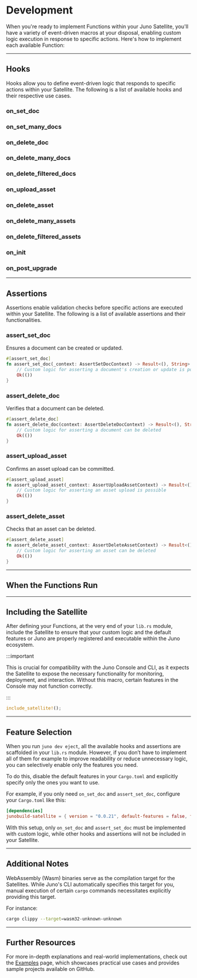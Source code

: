 # Development

When you're ready to implement Functions within your Juno Satellite, you'll have a variety of event-driven macros at your disposal, enabling custom logic execution in response to specific actions. Here's how to implement each available Function:

---

## Hooks

Hooks allow you to define event-driven logic that responds to specific actions within your Satellite. The following is a list of available hooks and their respective use cases.

### on_set_doc


<OnSetDoc />

### on_set_many_docs


<OnSetManyDocs />

### on_delete_doc


<OnDeleteDoc />

### on_delete_many_docs


<OnDeleteManyDocs />

### on_delete_filtered_docs


<OnDeleteFilteredDocs />

### on_upload_asset


<OnUploadAsset />

### on_delete_asset


<OnDeleteAsset />

### on_delete_many_assets


<OnDeleteManyAssets />

### on_delete_filtered_assets


<OnDeleteFilteredAssets />

### on_init


<OnInit />

### on_post_upgrade


<OnPostUpgrade />

---

## Assertions

Assertions enable validation checks before specific actions are executed within your Satellite. The following is a list of available assertions and their functionalities.

### assert_set_doc

Ensures a document can be created or updated.

```rust
#[assert_set_doc]
fn assert_set_doc(_context: AssertSetDocContext) -> Result<(), String> {
    // Custom logic for asserting a document's creation or update is possible
    Ok(())
}
```

### assert_delete_doc

Verifies that a document can be deleted.

```rust
#[assert_delete_doc]
fn assert_delete_doc(context: AssertDeleteDocContext) -> Result<(), String> {
    // Custom logic for asserting a document can be deleted
    Ok(())
}
```

### assert_upload_asset

Confirms an asset upload can be committed.

```rust
#[assert_upload_asset]
fn assert_upload_asset(_context: AssertUploadAssetContext) -> Result<(), String> {
    // Custom logic for asserting an asset upload is possible
    Ok(())
}
```

### assert_delete_asset

Checks that an asset can be deleted.

```rust
#[assert_delete_asset]
fn assert_delete_asset(_context: AssertDeleteAssetContext) -> Result<(), String> {
    // Custom logic for asserting an asset can be deleted
    Ok(())
}
```

---

## When the Functions Run


<Collections />

---

## Including the Satellite

After defining your Functions, at the very end of your `lib.rs` module, include the Satellite to ensure that your custom logic and the default features or Juno are properly registered and executable within the Juno ecosystem.

:::important

This is crucial for compatibility with the Juno Console and CLI, as it expects the Satellite to expose the necessary functionality for monitoring, deployment, and interaction. Without this macro, certain features in the Console may not function correctly.

:::

```rust
include_satellite!();
```

---

## Feature Selection

When you run `juno dev eject`, all the available hooks and assertions are scaffolded in your `lib.rs` module. However, if you don’t have to implement all of them for example to improve readability or reduce unnecessary logic, you can selectively enable only the features you need.

To do this, disable the default features in your `Cargo.toml` and explicitly specify only the ones you want to use.

For example, if you only need `on_set_doc` and `assert_set_doc`, configure your `Cargo.toml` like this:

```toml
[dependencies]
junobuild-satellite = { version = "0.0.21", default-features = false, features = ["on_set_doc", "assert_set_doc"] }
```

With this setup, only `on_set_doc` and `assert_set_doc` must be implemented with custom logic, while other hooks and assertions will not be included in your Satellite.

---

## Additional Notes

WebAssembly (Wasm) binaries serve as the compilation target for the Satellites. While Juno's CLI automatically specifies this target for you, manual execution of certain `cargo` commands necessitates explicitly providing this target.

For instance:

```bash
cargo clippy --target=wasm32-unknown-unknown
```

---

## Further Resources

For more in-depth explanations and real-world implementations, check out the [Examples](../../guides/rust.mdx) page, which showcases practical use cases and provides sample projects available on GitHub.
